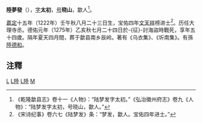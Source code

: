 '''陸夢發'''（{{bd|1222年||1275年|catIdx=L}}），[[表字|字]]'''太初'''，[[号|号]]'''晓山'''，歙人<ref>《乾隆歙县志》卷十一《人物》：“陆梦发字太初。”《弘治徽州府志》卷九《人物》：“陆梦发字太初，号晓山，歙人。”</ref>。

[[嘉定_(年号)|嘉定]]十五年（1222年）壬午秋八月二十三日生，宝佑四年[[文天祥|文天祥]]榜进士<ref>《宋诗纪事》卷六七《陆梦发》条：“梦发，歙人。宝佑四年进士。”</ref>。历任大理寺丞。德佑元年（1275年）乙亥秋七月二十四日於-{征}-討海盜時戰死，享年五十四歲。隔年夏天四月間，葬于歙县南乡辰岭。著有《乌衣集》、《圻南集》。有孫[[陸德和|陸德和]]。

==注釋==
{{reflist}}

[[Category:宋朝政治人物|L]]
[[Category:寶祐四年丙辰科進士|L陸]]
[[Category:歙縣人|L陸]]
[[Category:陸姓|M]]